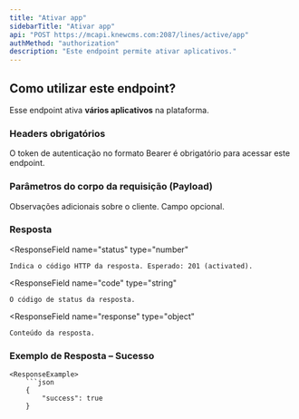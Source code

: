 ```yaml
---
title: "Ativar app"
sidebarTitle: "Ativar app"
api: "POST https://mcapi.knewcms.com:2087/lines/active/app"
authMethod: "authorization"
description: "Este endpoint permite ativar aplicativos."
---
```


## Como utilizar este endpoint?

Esse endpoint ativa **vários aplicativos** na plataforma.

### Headers obrigatórios

<ParamField
    header="Authorization"
    type="string"
    placeholder="Bearer {token}"
    required={true}
/>

O token de autenticação no formato Bearer é obrigatório para acessar este endpoint.

### Parâmetros do corpo da requisição (Payload)

<ParamField
    body="notes"
    type="string"
    placeholder="Observações"
/>

Observações adicionais sobre o cliente. Campo opcional.

### Resposta

<ResponseField
    name="status"
    type="number"
>
    Indica o código HTTP da resposta. Esperado: 201 (activated).
</ResponseField>

<ResponseField
    name="code"
    type="string"
>
    O código de status da resposta.
</ResponseField>

<ResponseField
    name="response"
    type="object"
>
    Conteúdo da resposta.
</ResponseField>

### Exemplo de Resposta – Sucesso

    <ResponseExample>
        ```json
        {
            "success": true
        }
